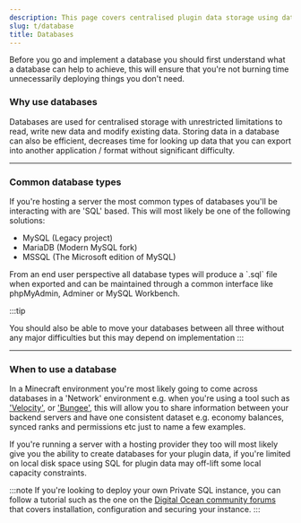 ```yaml
---
description: This page covers centralised plugin data storage using databases.
slug: t/database
title: Databases
---
```


Before you go and implement a database you should first understand what a database can help to achieve, this will ensure that you're not burning time unnecessarily deploying things you don't need.

### Why use databases

Databases are used for centralised storage with unrestricted limitations to read, write new data and modify existing data. Storing data in a database can also be efficient, decreases time for looking up data that you can export into another application / format without significant difficulty.

---

### Common database types

If you're hosting a server the most common types of databases you'll be interacting with are 'SQL' based. This will most likely be one of the following solutions:
<ul class="pl-5 list-disc">
    <li>MySQL (Legacy project)</li>
    <li>MariaDB (Modern MySQL fork)</li>
    <li>MSSQL (The Microsoft edition of MySQL)</li>
</ul>
From an end user perspective all database types will produce a `.sql` file when exported and can be maintained through a common interface like phpMyAdmin, Adminer or MySQL Workbench. 

:::tip

You should also be able to move your databases between all three without any major difficulties but this may depend on implementation
:::

---

### When to use a database

In a Minecraft environment you're most likely going to come across databases in a 'Network' environment e.g. when you're using a tool such as ['Velocity'](/t/server-software#velocity), or ['Bungee'](/t/server-software#bungeecord), this will allow you to share information between your backend servers and have one consistent dataset e.g. economy balances, synced ranks and permissions etc just to name a few examples. 

If you're running a server with a hosting provider they too will most likely give you the ability to create databases for your plugin data, if you're limited on local disk space using SQL for plugin data may off-lift some local capacity constraints.

:::note
If you're looking to deploy your own Private SQL instance, you can follow a tutorial such as the one on the [Digital Ocean community forums](https://www.digitalocean.com/community/tutorials/how-to-install-mysql-on-ubuntu-22-04) that covers installation, configuration and securing your instance.
:::